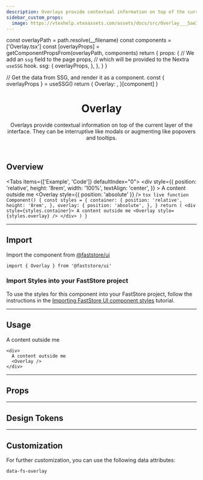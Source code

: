 ```yaml
---
description: Overlays provide contextual information on top of the current layer of the interface.
sidebar_custom_props:
  image: https://vtexhelp.vtexassets.com/assets/docs/src/Overlay___5ae3e4dc6b4b413cf33295d52a64fac0.png
---
```




  const overlayPath = path.resolve(__filename)
  const components = ['Overlay.tsx']
  const [overlayProps] = getComponentPropsFrom(overlayPath, components)
  return {
    props: {
      // We add an `ssg` field to the page props,
      // which will be provided to the Nextra `useSSG` hook.
      ssg: {
        overlayProps,
      },
    },
  }
}

  // Get the data from SSG, and render it as a component.
  const { overlayProps } = useSSG()
  return {
    Overlay: <PropsSection propsList={overlayProps} />,
  }[component]
}

<header>

# Overlay

Overlays provide contextual information on top of the current layer of the interface. They can be interruptive like modals or augmenting like popovers and tooltips.

</header>

## Overview

<Tabs items={['Example', 'Code']} defaultIndex="0">
  <Tab>
    <OverviewSection>
      <div
        style={{
          position: 'relative',
          height: '8rem',
          width: '100%',
          textAlign: 'center',
        }}
      >
        A content outside me
        <Overlay style={{ position: 'absolute' }} />
      </div>
    </OverviewSection>
  </Tab>
  <Tab>
    ```tsx live
    function Component() {
      const styles = {
        container: {
          position: 'relative',
          height: '8rem',
        },
        overlay: {
          position: 'absolute',
        },
      }
      return (
        <div style={styles.container}>
          A content outside me
          <Overlay style={styles.overlay} />
        </div>
      )
    }
    ```
  </Tab>
</Tabs>

---

## Import

Import the component from [@faststore/ui](/../components)

```tsx
import { Overlay } from '@faststore/ui'
```

### Import Styles into your FastStore project

To use the styles for this component into your FastStore 
project, follow the instructions in the [Importing FastStore UI component styles](/docs/customizing/components#importing-faststore-ui-component-styles) tutorial.

---

## Usage

<OverviewSection>
  <div
    style={{
      position: 'relative',
      height: '8rem',
      width: '100%',
      textAlign: 'center',
    }}
  >
    A content outside me
    <Overlay style={{ position: 'absolute' }} />
  </div>
</OverviewSection>

```tsx live
<div>
  A content outside me
  <Overlay />
</div>
```

---

## Props

<OverlayPropsSection component="Overlay" />

---

## Design Tokens

<TokenTable>
  <TokenRow token="--fs-overlay-bkg-color" value="rgb(0 0 0 / 20%)" isColor />
</TokenTable>

---

## Customization

For further customization, you can use the following data attributes:

`data-fs-overlay`
